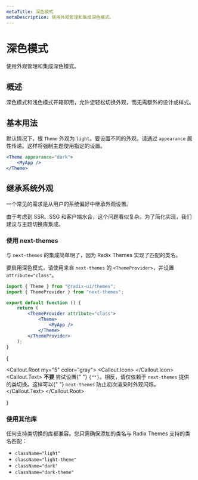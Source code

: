 ```yaml
---
metaTitle: 深色模式
metaDescription: 使用外观管理和集成深色模式。
---
```


# 深色模式

<Description>使用外观管理和集成深色模式。</Description>

## 概述

深色模式和浅色模式开箱即用，允许您轻松切换外观，而无需额外的设计或样式。

<Box my="5">
	<ThemesDarkModeExample />
</Box>

## 基本用法

默认情况下，根 `Theme` 外观为 `light`。要设置不同的外观，请通过 `appearance` 属性传递。这样将强制主题使用指定的设置。

```jsx line=1
<Theme appearance="dark">
	<MyApp />
</Theme>
```

## 继承系统外观

一个常见的需求是从用户的系统偏好中继承外观设置。

由于考虑到 SSR、SSG 和客户端水合，这个问题看似复杂。为了简化实现，我们建议与主题切换库集成。

### 使用 next-themes

与 `next-themes` 的集成简单明了，因为 Radix Themes 实现了匹配的类名。

要启用深色模式，请使用来自 `next-themes` 的 `<ThemeProvider>`，并设置 `attribute="class"`。

```jsx line=6
import { Theme } from "@radix-ui/themes";
import { ThemeProvider } from "next-themes";

export default function () {
	return (
		<ThemeProvider attribute="class">
			<Theme>
				<MyApp />
			</Theme>
		</ThemeProvider>
	);
}
```

{

<Callout.Root my="5" color="gray">
	<Callout.Icon>
		<InfoCircledIcon />
	</Callout.Icon>
	<Callout.Text>
		<Strong>不要</Strong> 尝试设置{" "}
		<Code>{"<Theme appearance={resolvedTheme}>"}</Code>。相反，请仅依赖于
		<Code>next-themes</Code> 提供的类切换。这样可以{" "}
		<Code>next-themes</Code> 防止初次渲染时外观闪烁。
	</Callout.Text>
</Callout.Root>

}

### 使用其他库

任何支持类切换的库都兼容。您只需确保添加的类名与 Radix Themes 支持的类名匹配：

- `className="light"`
- `className="light-theme"`
- `className="dark"`
- `className="dark-theme"`